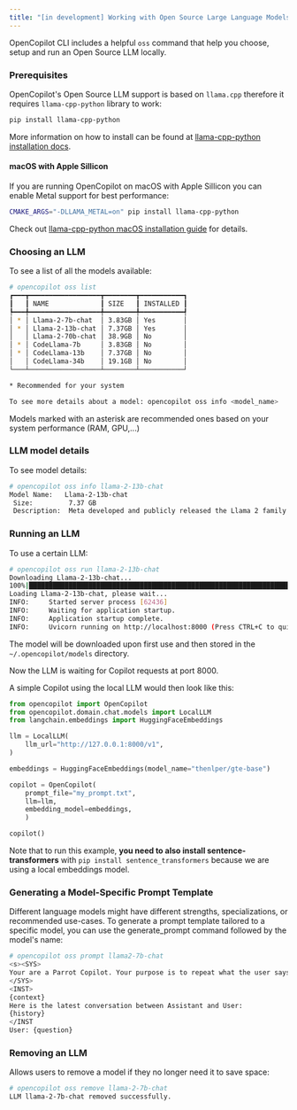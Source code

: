 ```yaml
---
title: "[in development] Working with Open Source Large Language Models"
---
```


OpenCopilot CLI includes a helpful `oss` command that help you choose, setup and run an Open Source LLM locally.

### Prerequisites

OpenCopilot's Open Source LLM support is based on `llama.cpp` therefore it requires `llama-cpp-python` library to work:

```bash
pip install llama-cpp-python
```

More information on how to install can be found at [llama-cpp-python installation docs](https://llama-cpp-python.readthedocs.io/en/latest/#installation).


#### macOS with Apple Sillicon

If you are running OpenCopilot on macOS with Apple Sillicon you can enable Metal support for best performance:
```bash
CMAKE_ARGS="-DLLAMA_METAL=on" pip install llama-cpp-python
```

Check out [llama-cpp-python macOS installation guide](https://llama-cpp-python.readthedocs.io/en/latest/install/macos/) for details.


### Choosing an LLM

To see a list of all the models available:
```bash
# opencopilot oss list
┏━━━┳━━━━━━━━━━━━━━━━━━┳━━━━━━━━┳━━━━━━━━━━━┓
┃   ┃ NAME             ┃ SIZE   ┃ INSTALLED ┃
┡━━━╇━━━━━━━━━━━━━━━━━━╇━━━━━━━━╇━━━━━━━━━━━┩
│ * │ Llama-2-7b-chat  │ 3.83GB │ Yes       │
│ * │ Llama-2-13b-chat │ 7.37GB │ Yes       │
│   │ Llama-2-70b-chat │ 38.9GB │ No        │
│ * │ CodeLlama-7b     │ 3.83GB │ No        │
│ * │ CodeLlama-13b    │ 7.37GB │ No        │
│   │ CodeLlama-34b    │ 19.1GB │ No        │
└───┴──────────────────┴────────┴───────────┘

* Recommended for your system

To see more details about a model: opencopilot oss info <model_name>

```
Models marked with an asterisk are recommended ones based on your system performance (RAM, GPU,...)

### LLM model details

To see model details:
```bash
# opencopilot oss info llama-2-13b-chat
Model Name:   Llama-2-13b-chat                                                                                                                                                                                                                                                                                
 Size:         7.37 GB                                                                                                                                                                                                                                                                                         
 Description:  Meta developed and publicly released the Llama 2 family of large language models (LLMs), a collection of pretrained and fine-tuned generative text models ranging in scale from 7 billion to 70 billion parameters. Fine-tuned LLMs, called Llama-2-Chat, are optimized for dialogue use cases. 
```

### Running an LLM

To use a certain LLM:
```bash
# opencopilot oss run llama-2-13b-chat
Downloading Llama-2-13b-chat...
100%|██████████████████████████████████████████████████████████████████████████████████████████████████████████████████████████████████████████████████████████████████████████████████████████████████████████████████████████████████████████████████████████████████████████████████████████████████████████████████████████████████████████████| 7.37G/7.37G [00:00<00:00, 33.6kB/s]
Loading Llama-2-13b-chat, please wait...
INFO:     Started server process [62436]
INFO:     Waiting for application startup.
INFO:     Application startup complete.
INFO:     Uvicorn running on http://localhost:8000 (Press CTRL+C to quit)
```

The model will be downloaded upon first use and then stored in the `~/.opencopilot/models` directory.

Now the LLM is waiting for Copilot requests at port 8000. 

A simple Copilot using the local LLM  would then look like this:

```python
from opencopilot import OpenCopilot
from opencopilot.domain.chat.models import LocalLLM
from langchain.embeddings import HuggingFaceEmbeddings

llm = LocalLLM(
    llm_url="http://127.0.0.1:8000/v1",
)

embeddings = HuggingFaceEmbeddings(model_name="thenlper/gte-base")

copilot = OpenCopilot(
    prompt_file="my_prompt.txt",
    llm=llm,
    embedding_model=embeddings,
    )

copilot()
```

Note that to run this example, **you need to also install sentence-transformers** with `pip install sentence_transformers` because we are using a local embeddings model.


### Generating a Model-Specific Prompt Template

Different language models might have different strengths, specializations, or recommended use-cases. 
To generate a prompt template tailored to a specific model, you can use the generate_prompt command followed by the model's name:

```bash
# opencopilot oss prompt llama2-7b-chat
<s><SYS>
Your are a Parrot Copilot. Your purpose is to repeat what the user says, but in a different wording.
</SYS>
<INST>
{context}
Here is the latest conversation between Assistant and User:
{history}
</INST
User: {question}
```

### Removing an LLM

Allows users to remove a model if they no longer need it to save space:
```bash
# opencopilot oss remove llama-2-7b-chat
LLM llama-2-7b-chat removed successfully.
```
